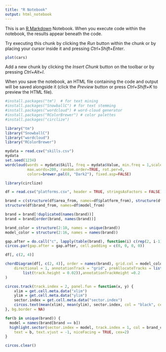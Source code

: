 ```yaml
---
title: "R Notebook"
output: html_notebook
---
```


This is an [R Markdown](http://rmarkdown.rstudio.com) Notebook. When you execute code within the notebook, the results appear beneath the code. 

Try executing this chunk by clicking the *Run* button within the chunk or by placing your cursor inside it and pressing *Ctrl+Shift+Enter*. 

```r
plot(cars)
```

Add a new chunk by clicking the *Insert Chunk* button on the toolbar or by pressing *Ctrl+Alt+I*.

When you save the notebook, an HTML file containing the code and output will be saved alongside it (click the *Preview* button or press *Ctrl+Shift+K* to preview the HTML file).


```r
#install.packages("tm")  # for text mining
#install.packages("SnowballC") # for text stemming
#install.packages("wordcloud") # word-cloud generator 
#install.packages("RColorBrewer") # color palettes
#install.packages("circlize")
```
```r
library("tm")
library("SnowballC")
library("wordcloud")
library("RColorBrewer")
```

```r
mydata = read.csv("skills.csv") 
mydata
set.seed(1234)
wordcloud(words = mydata$Skill, freq = mydata$Value, min.freq = 1,scale=c(4,.5),
          max.words=200, random.order=TRUE, rot.per=0, 
          colors=brewer.pal(8, "Dark2"), fixed.asp=FALSE)
```


```r
library(circlize)
```

```r

df = read.csv("platforms.csv", header = TRUE, stringsAsFactors = FALSE) 

brand = c(structure(df$area_from, names=df$platform_from), structure(df$area_to,names= df$platform_to))
structure(df$brand_from, names=df$model_from)

brand = brand[!duplicated(names(brand))]
brand = brand[order(brand, names(brand))]

brand_color = structure(2:10, names = unique(brand))
model_color = structure(2:16, names = names(brand))
```

```r
gap.after = do.call("c", lapply(table(brand), function(i) c(rep(2, i-1), 8)))
circos.par(gap.after = gap.after, cell.padding = c(0, 0, 0, 0))

df[, c(2, 4)]

chordDiagram(df[, c(2, 4)], order = names(brand), grid.col = model_color,
    directional = 1, annotationTrack = "grid", preAllocateTracks = list(
        list(track.height = 0.02)),annotationTrackHeight =0.2
)

circos.track(track.index = 2, panel.fun = function(x, y) {
    xlim = get.cell.meta.data("xlim")
    ylim = get.cell.meta.data("ylim")
    sector.index = get.cell.meta.data("sector.index")
    circos.text(mean(xlim), mean(ylim), sector.index, col = "black", cex = 1, facing = "inside", niceFacing = TRUE)
}, bg.border = NA)

for(b in unique(brand)) {
  model = names(brand[brand == b])
  highlight.sector(sector.index = model, track.index = 1, col = brand_color[b], 
    text = b, text.vjust = -1, niceFacing = TRUE, cex=2)
}

circos.clear()
```


